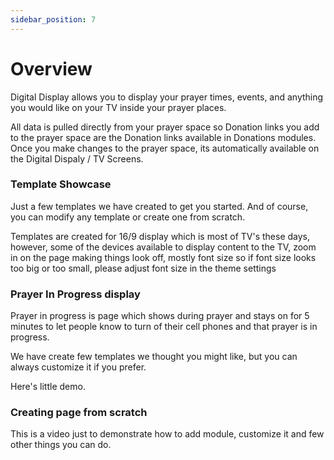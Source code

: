 ```yaml
---
sidebar_position: 7
---
```




#  Overview
Digital Display allows you to display your prayer times, events, and anything you would like on your TV inside your prayer places.


All data is pulled directly from your prayer space so Donation links you add to the prayer space are the Donation links available in Donations modules. 
Once you make changes to the prayer space, its automatically available on the Digital Dispaly / TV Screens.




### Template Showcase 
Just a few templates we have created to get you started.
And of course, you can modify any template or create one from scratch.

Templates are created for 16/9 display which is most of TV's these days, however, some of the devices available to display content to the TV, zoom in on the page making things look off, mostly font size so if font size looks too big or too small, please adjust font size in the theme settings

<ReactPlayer controls url='/video/ShowcaseTemplates.mp4' />

### Prayer In Progress display
Prayer in progress is page which shows during prayer and stays on for 5 minutes to let people know to turn of their cell phones and that prayer is in progress.

We have create few templates we thought you might like, but you can always customize it if you prefer.

Here's little demo.
<ReactPlayer controls url='/video/PrayerInProgress.mp4' />


### Creating page from scratch
This is a video just to demonstrate how to add module, customize it and few other things you can do.
<ReactPlayer controls url='/video/CreatingFromScratch.mp4' />

